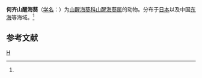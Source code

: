 {{Speciesbox
| taxon = Synandwakia hozawai
| binomial_authority = (Uchida)<ref name='id9776'>{{cite web| url =http://www.bioinfo.cn/db05/BjdwSpecies.php?action=view&id=9776| title =何齐山醒海葵| work =《中国动物物种编目数据库》| publisher =中国科学院微生物研究所| author =中国科学院动物研究所| accessdate =2009-04-16| deadurl =yes| archiveurl =https://web.archive.org/web/20160305035239/http://www.bioinfo.cn/db05/BjdwSpecies.php?action=view&id=9776| archivedate =2016-03-05}}</ref>
}}

'''何齐山醒海葵'''（[[学名|学名]]：{{lang|la|''Synandwakia hozawai''}}）为[[山醒海葵科|山醒海葵科]][[山醒海葵属|山醒海葵属]]的动物。分布于[[日本|日本]]以及中国[[东海|东海]]等海域。<ref name='id9776'/>

== 参考文献 ==
{{reflist}}

{{Taxonbar|from=Q1865347}}

[[Category:山醒海葵属|H]]


{{Cnidarian-stub}}